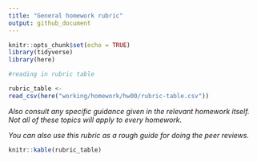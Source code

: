 ```yaml
---
title: "General homework rubric"
output: github_document
---
```


```r
knitr::opts_chunk$set(echo = TRUE)
library(tidyverse)
library(here)

#reading in rubric table

rubric_table <- 
read_csv(here("working/homework/hw00/rubric-table.csv"))
```


*Also consult any specific guidance given in the relevant homework itself. Not all of these topics will apply to every homework.*

*You can also use this rubric as a rough guide for doing the peer reviews.*

```r
knitr::kable(rubric_table)
```

